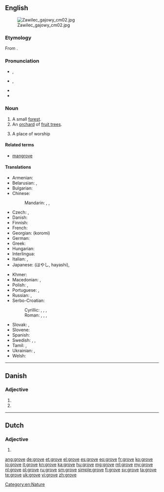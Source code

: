 {{also|Grove}}
==English==
{{wikipedia|dab=Grove}}
[[File:Zawilec gajowy cm02.jpg|thumb]]

===Etymology===
From {{etyl|ang|en}} {{term|graf|grāf|lang=ang}}.

===Pronunciation===
* {{a|RP}} {{IPA|/ɡɹəʊv/}}, {{X-SAMPA|/gr\@Uv/}}
* {{a|US}} {{IPA|/ɡɹoʊv/}}, {{X-SAMPA|/gr\oUv/}}
* {{audio|en-us-grove.ogg|Audio (US)}}
* {{rhymes|əʊv}}

===Noun===
{{en-noun}}

# A small [[forest]].
# An [[orchard]] of [[fruit tree]]s.
# {{context|Druidism|Wicca|lang=en}} A place of worship

====Related terms====
* [[mangrove]]

====Translations====
{{trans-top|small forest}}
* Armenian: {{t-|hy|պուրակ|tr=purak|sc=Armn}}
* Belarusian: {{t-|be|гай|m|tr=haj|sc=Cyrl}}, {{t-|be|лясок|m|tr=ljasók|sc=Cyrl}}
* Bulgarian: {{t+|bg|горичка|f|tr=gorička|sc=Cyrl}}
* Chinese:
*: Mandarin: {{t|cmn|林子|tr=línzi|sc=Hani}}, {{t|cmn|小樹林|sc=Hani}}, {{t|cmn|小树林|tr=xiaǒshùlín|sc=Hani}}
* Czech: {{t-|cs|háj|m}}, {{t-|cs|lesík|m}}
* Danish: {{t-|da|lund}}
* Finnish: {{t-|fi|metsikkö}}
* French: {{t+|fr|bosquet|m}}
* Georgian: {{t+|ka|კორომი|sc=Geor}} (koromi)
* German: {{t+|de|Hain|m}}
* Greek: {{t+|el|σύδεντρο|n|tr=sýdentro}}
* Hungarian: {{t+|hu|liget}}
* Interlingua: {{t-|ia|boschetto}} {{m}}
* Italian: {{t-|it|boschetto}}, {{t+|it|piantagione}}
* Japanese: {{t+|ja|林}} (はやし, hayashi), {{t-|ja|木立|tr=こだち, kodachi|sc=Jpan}}
{{trans-mid}}
* Khmer: {{t+|km|ច្បារ|sc=Khmr|tr=cbaa}}
* Macedonian: {{t-|mk|забел|m|tr=zábel}}, {{t-|mk|корија|f|tr=kórija}}
* Polish: {{t+|pl|gaj|m}}, {{t+|pl|lasek|m}}
* Portuguese: {{t+|pt|bosque|m}}, {{t+|pt|bosquete|m}}
* Russian: {{t+|ru|роща|f|tr=róšča|sc=Cyrl}}, {{t+|ru|лесок|m|tr=lesók|sc=Cyrl}}
* Serbo-Croatian:
*: Cyrillic: {{t-|sh|луг|m}}, {{t-|sh|гај|m}}, {{t-|sh|шумица|f}}, {{t-|sh|шумарак|m}}
*: Roman: {{t-|sh|lug|m}}, {{t-|sh|gaj|m}}, {{t-|sh|šumica|f}}, {{t-|sh|šumarak|m}}
* Slovak: {{t-|sk|háj|m}}, {{t-|sk|lesík|m}}
* Slovene: {{t-|sl|gaj|m}}
* Spanish: {{t+|es|arboleda|f}}
* Swedish: {{t+|sv|lund}}, {{t+|sv|dunge}}, {{t-|sv|skogsdunge|c}}
* Tamil: {{t+|ta|தோப்பு|tr=tōppu}}, {{t+|ta|சோலை|tr=cōlai}}
* Ukrainian: {{t+|uk|гай|m|tr=haj|sc=Cyrl}}, {{t-|uk|лісок|m|tr=lisók|sc=Cyrl}}
* Welsh: {{t-|cy|celli|f}}
{{trans-bottom}}

{{trans-see|orchard}}

[[Category:en:Nature]]

----

==Danish==

===Adjective===
{{head|da|adjective form}}

# {{form of|definite|grov|lang=da}}
# {{form of|plural|grov|lang=da}}

----

==Dutch==

===Adjective===
{{nl-adj-form}}

# {{nl-adj form of|f=infl|grof}}

[[ang:grove]]
[[de:grove]]
[[et:grove]]
[[el:grove]]
[[es:grove]]
[[eo:grove]]
[[fr:grove]]
[[ko:grove]]
[[io:grove]]
[[it:grove]]
[[kn:grove]]
[[ka:grove]]
[[hu:grove]]
[[mg:grove]]
[[ml:grove]]
[[my:grove]]
[[nl:grove]]
[[pl:grove]]
[[ru:grove]]
[[sm:grove]]
[[simple:grove]]
[[fi:grove]]
[[sv:grove]]
[[ta:grove]]
[[te:grove]]
[[uk:grove]]
[[vi:grove]]
[[zh:grove]]